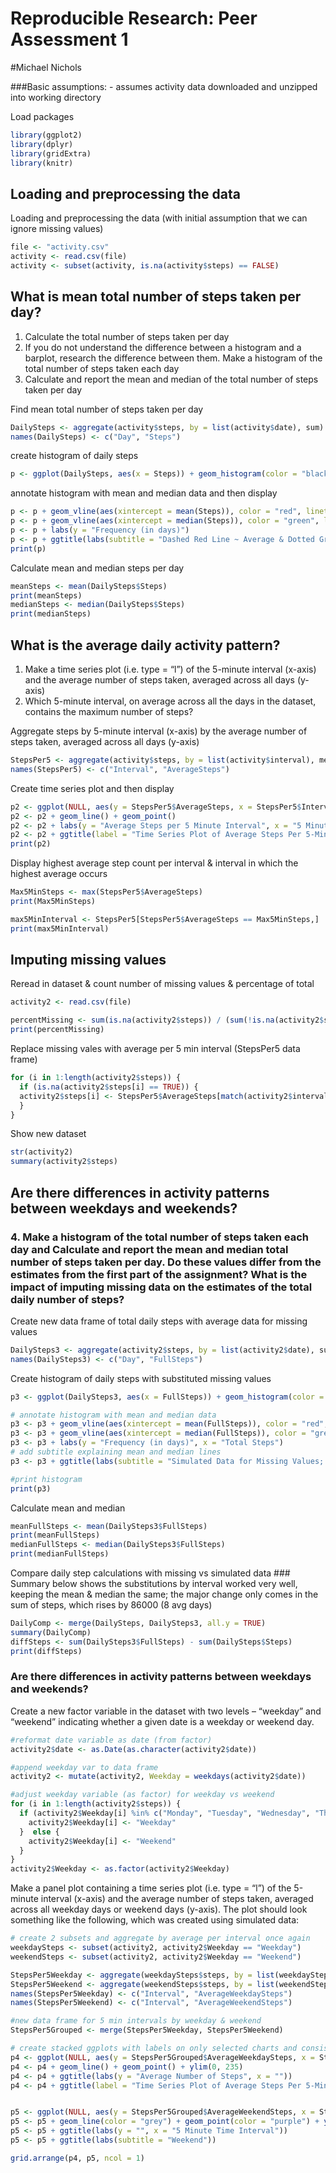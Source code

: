 Reproducible Research: Peer Assessment 1
=============================
#Michael Nichols

###Basic assumptions:
- assumes activity data downloaded and unzipped into working directory

Load packages
```{r load packages}
library(ggplot2)
library(dplyr)
library(gridExtra)
library(knitr)
```

## Loading and preprocessing the data

Loading and preprocessing the data (with initial assumption that we can ignore missing values)
```{r Loading and preprocessing}
file <- "activity.csv"
activity <- read.csv(file)
activity <- subset(activity, is.na(activity$steps) == FALSE)
```

## What is mean total number of steps taken per day?

1. Calculate the total number of steps taken per day
2. If you do not understand the difference between a histogram and a barplot, research the difference between them. Make a histogram of the total number of steps taken each day
3. Calculate and report the mean and median of the total number of steps taken per day

Find mean total number of steps taken per day
```{r aggregate for mean}
DailySteps <- aggregate(activity$steps, by = list(activity$date), sum)
names(DailySteps) <- c("Day", "Steps")
```

create histogram of daily steps
```{r histogram}
p <- ggplot(DailySteps, aes(x = Steps)) + geom_histogram(color = "black", fill = "grey", binwidth = 1000) + ggtitle("Total Number of Steps Per Day")
```

annotate histogram with mean and median data and then display
```{r histogram2}
p <- p + geom_vline(aes(xintercept = mean(Steps)), color = "red", linetype = "dashed", size = 1)
p <- p + geom_vline(aes(xintercept = median(Steps)), color = "green", linetype = "dotted", size = 1) 
p <- p + labs(y = "Frequency (in days)") 
p <- p + ggtitle(labs(subtitle = "Dashed Red Line ~ Average & Dotted Green Line ~ Median"))
print(p)
```

Calculate mean and median steps per day
```{r stats}
meanSteps <- mean(DailySteps$Steps)
print(meanSteps)
medianSteps <- median(DailySteps$Steps)
print(medianSteps)
```


## What is the average daily activity pattern?

1. Make a time series plot (i.e. type = "l") of the 5-minute interval (x-axis) and the average number of steps taken, averaged across all days (y-axis)
2. Which 5-minute interval, on average across all the days in the dataset, contains the maximum number of steps?

Aggregate steps by 5-minute interval (x-axis) by the average number of steps taken, averaged across all days (y-axis)
```{r stats aggregates by interval}
StepsPer5 <- aggregate(activity$steps, by = list(activity$interval), mean)
names(StepsPer5) <- c("Interval", "AverageSteps")
```

Create time series plot and then display
```{r stats_time_series_plot1}
p2 <- ggplot(NULL, aes(y = StepsPer5$AverageSteps, x = StepsPer5$Interval)) 
p2 <- p2 + geom_line() + geom_point() 
p2 <- p2 + labs(y = "Average Steps per 5 Minute Interval", x = "5 Minute Time Interval Number") 
p2 <- p2 + ggtitle(label = "Time Series Plot of Average Steps Per 5-Min Time Interval", subtitle = "Time Intervals: 0 = '12:00-12:05AM' to 2355 = '11:55PM - 12:00AM'")
print(p2)
```

Display highest average step count per interval & interval in which the highest average occurs
```{r stats highest interval}
Max5MinSteps <- max(StepsPer5$AverageSteps)
print(Max5MinSteps)

max5MinInterval <- StepsPer5[StepsPer5$AverageSteps == Max5MinSteps,]
print(max5MinInterval)
```


## Imputing missing values

Reread in dataset & count number of missing values & percentage of total
```{r stats reload original data}
activity2 <- read.csv(file)

percentMissing <- sum(is.na(activity2$steps)) / (sum(!is.na(activity2$steps)) + sum(is.na(activity2$steps)))
print(percentMissing)
```

Replace missing vales with average per 5 min interval (StepsPer5 data frame)

```{r simulate NAs}
for (i in 1:length(activity2$steps)) {
  if (is.na(activity2$steps[i] == TRUE)) {
  activity2$steps[i] <- StepsPer5$AverageSteps[match(activity2$interval[i], StepsPer5$Interval)]
  }
}
```

Show new dataset
```{r display new dataset without NAs}
str(activity2)
summary(activity2$steps)
```

## Are there differences in activity patterns between weekdays and weekends?

### 4. Make a histogram of the total number of steps taken each day and Calculate and report the  mean and median total number of steps taken per day. Do these values differ from the estimates from the first part of the assignment? What is the impact of imputing missing data on the estimates of the total daily number of steps?

Create new data frame of total daily steps with average data for missing values
```{r aggregated full data frame}
DailySteps3 <- aggregate(activity2$steps, by = list(activity2$date), sum)
names(DailySteps3) <- c("Day", "FullSteps")
```

Create histogram of daily steps with substituted missing values
```{r full histogramB}
p3 <- ggplot(DailySteps3, aes(x = FullSteps)) + geom_histogram(color = "black", fill = "grey", binwidth = 1000) + ggtitle(label = "Total Number of Steps Per Day")

# annotate histogram with mean and median data
p3 <- p3 + geom_vline(aes(xintercept = mean(FullSteps)), color = "red", linetype = "dashed", size = 1) 
p3 <- p3 + geom_vline(aes(xintercept = median(FullSteps)), color = "green", linetype = "dotted", size = 1) 
p3 <- p3 + labs(y = "Frequency (in days)", x = "Total Steps") 
# add subtitle explaining mean and median lines
p3 <- p3 + ggtitle(labs(subtitle = "Simulated Data for Missing Values; Dashed Red Line ~ Average & Dotted Green Line ~ Median"))

#print histogram
print(p3)
```

Calculate mean and median
```{r full mean and median}
meanFullSteps <- mean(DailySteps3$FullSteps)
print(meanFullSteps)
medianFullSteps <- median(DailySteps3$FullSteps)
print(medianFullSteps)
```

Compare daily step calculations with missing vs simulated data
### Summary below shows the substitutions by interval worked very well, keeping the mean & median the same; the major change only comes in the sum of steps, which rises by 86000 (8 avg days)
```{r compare summaries}
DailyComp <- merge(DailySteps, DailySteps3, all.y = TRUE)
summary(DailyComp)
diffSteps <- sum(DailySteps3$FullSteps) - sum(DailySteps$Steps)
print(diffSteps)
```

### Are there differences in activity patterns between weekdays and weekends?

Create a new factor variable in the dataset with two levels -- "weekday" and "weekend" indicating whether a given date is a weekday or weekend day.

```{r weekday / weekend factor}
#reformat date variable as date (from factor)
activity2$date <- as.Date(as.character(activity2$date))

#append weekday var to data frame
activity2 <- mutate(activity2, Weekday = weekdays(activity2$date))

#adjust weekday variable (as factor) for weekday vs weekend
for (i in 1:length(activity2$steps)) {
  if (activity2$Weekday[i] %in% c("Monday", "Tuesday", "Wednesday", "Thursday", "Friday")) {
    activity2$Weekday[i] <- "Weekday"
  }  else {
    activity2$Weekday[i] <- "Weekend"
  }
}
activity2$Weekday <- as.factor(activity2$Weekday)
```

Make a panel plot containing a time series plot (i.e. type = "l") of the 5-minute interval (x-axis) and the average number of steps taken, averaged across all weekday days or weekend days (y-axis). The plot should look something like the following, which was created using simulated data:

```{r subsets by weekday / weekend and new averages}
# create 2 subsets and aggregate by average per interval once again 
weekdaySteps <- subset(activity2, activity2$Weekday == "Weekday")
weekendSteps <- subset(activity2, activity2$Weekday == "Weekend")

StepsPer5Weekday <- aggregate(weekdaySteps$steps, by = list(weekdaySteps$interval), mean)
StepsPer5Weekend <- aggregate(weekendSteps$steps, by = list(weekendSteps$interval), mean)
names(StepsPer5Weekday) <- c("Interval", "AverageWeekdaySteps")
names(StepsPer5Weekend) <- c("Interval", "AverageWeekendSteps")

#new data frame for 5 min intervals by weekday & weekend
StepsPer5Grouped <- merge(StepsPer5Weekday, StepsPer5Weekend)
```

```{r time_series_plots_by_weekday_vs_weekend}
# create stacked ggplots with labels on only selected charts and consistent y axis limits
p4 <- ggplot(NULL, aes(y = StepsPer5Grouped$AverageWeekdaySteps, x = StepsPer5Grouped$Interval)) 
p4 <- p4 + geom_line() + geom_point() + ylim(0, 235)
p4 <- p4 + ggtitle(labs(y = "Average Number of Steps", x = ""))
p4 <- p4 + ggtitle(label = "Time Series Plot of Average Steps Per 5-Min Time Interval", subtitle = "Weekday")


p5 <- ggplot(NULL, aes(y = StepsPer5Grouped$AverageWeekendSteps, x = StepsPer5Grouped$Interval)) 
p5 <- p5 + geom_line(color = "grey") + geom_point(color = "purple") + ylim(0, 235) 
p5 <- p5 + ggtitle(labs(y = "", x = "5 Minute Time Interval")) 
p5 <- p5 + ggtitle(labs(subtitle = "Weekend"))

grid.arrange(p4, p5, ncol = 1)
```


